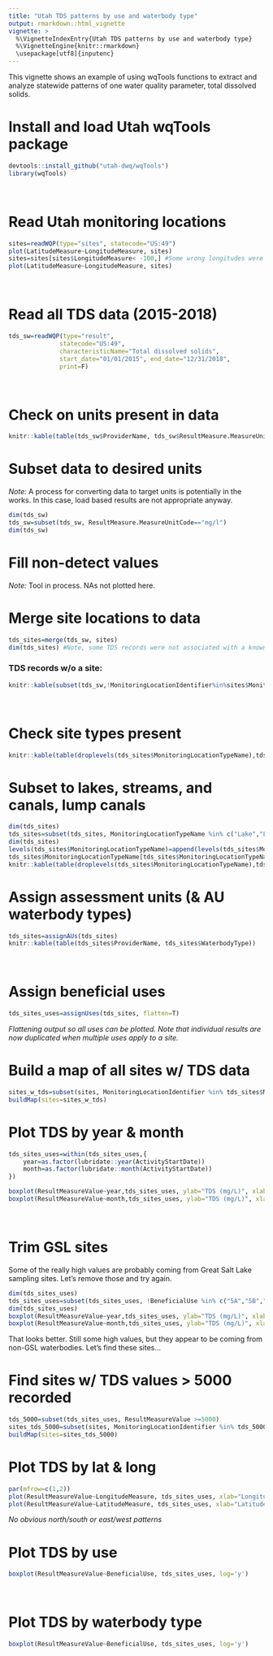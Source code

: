 ```yaml
---
title: "Utah TDS patterns by use and waterbody type"
output: rmarkdown::html_vignette
vignette: >
  %\VignetteIndexEntry{Utah TDS patterns by use and waterbody type}
  %\VignetteEngine{knitr::rmarkdown}
  \usepackage[utf8]{inputenc}
---
```


This vignette shows an example of using wqTools functions to extract and analyze statewide patterns of one water quality parameter, total dissolved solids.

# Install and load Utah wqTools package
```r
devtools::install_github("utah-dwq/wqTools")
library(wqTools)
```
<br>

# Read Utah monitoring locations
```r
sites=readWQP(type="sites", statecode="US:49")
plot(LatitudeMeasure~LongitudeMeasure, sites) 
sites=sites[sites$LongitudeMeasure< -100,] #Some wrong longitudes were present.
plot(LatitudeMeasure~LongitudeMeasure, sites)
```
<br>


# Read all TDS data (2015-2018)
```r
tds_sw=readWQP(type="result",
			  statecode="US:49",
			  characteristicName="Total dissolved solids",
			  start_date="01/01/2015", end_date="12/31/2018",
			  print=F)
```
<br>

# Check on units present in data
```r
knitr::kable(table(tds_sw$ProviderName, tds_sw$ResultMeasure.MeasureUnitCode), caption="Units present in TDS dataset.")
```

# Subset data to desired units
*Note:* A process for converting data to target units is potentially in the works. In this case, load based results are not appropriate anyway.
```r
dim(tds_sw)
tds_sw=subset(tds_sw, ResultMeasure.MeasureUnitCode=="mg/l")
dim(tds_sw)
```

# Fill non-detect values
*Note:* Tool in process. NAs not plotted here.

# Merge site locations to data
```r
tds_sites=merge(tds_sw, sites)
dim(tds_sites) #Note, some TDS records were not associated with a known site
```
### TDS records w/o a site:
```r
knitr::kable(subset(tds_sw,!MonitoringLocationIdentifier%in%sites$MonitoringLocationIdentifier), caption="TDS records without an associated site.")
```
<br>

# Check site types present
```r
knitr::kable(table(droplevels(tds_sites$MonitoringLocationTypeName),tds_sites$ProviderName), caption="Site types present in TDS dataset")
```

# Subset to lakes, streams, and canals, lump canals
```r
dim(tds_sites)
tds_sites=subset(tds_sites, MonitoringLocationTypeName %in% c("Lake","Lake, Reservoir, Impoundment","Canal Drainage","Canal Irrigation","Canal Transport","River/Stream","Stream"))
dim(tds_sites)
levels(tds_sites$MonitoringLocationTypeName)=append(levels(tds_sites$MonitoringLocationTypeName),"Canal")
tds_sites$MonitoringLocationTypeName[tds_sites$MonitoringLocationTypeName %in% c("Canal Drainage","Canal Irrigation","Canal Transport")]="Canal"
knitr::kable(table(droplevels(tds_sites$MonitoringLocationTypeName),tds_sites$ProviderName), caption="Site types present in TDS dataset following subset to desired site types and grouping canals to single type.")
```

# Assign assessment units (& AU waterbody types)
```r
tds_sites=assignAUs(tds_sites)
knitr::kable(table(tds_sites$ProviderName, tds_sites$WaterbodyType))
```
<br>



# Assign beneficial uses
```r
tds_sites_uses=assignUses(tds_sites, flatten=T)
```
*Flattening output so all uses can be plotted. Note that individual results are now duplicated when multiple uses apply to a site.*
<br>

# Build a map of all sites w/ TDS data
```r
sites_w_tds=subset(sites, MonitoringLocationIdentifier %in% tds_sites$MonitoringLocationIdentifier) #Extract selected sites w/ TDS data 
buildMap(sites=sites_w_tds)
```

# Plot TDS by year & month
```r
tds_sites_uses=within(tds_sites_uses,{
	year=as.factor(lubridate::year(ActivityStartDate))
	month=as.factor(lubridate::month(ActivityStartDate))
})

boxplot(ResultMeasureValue~year,tds_sites_uses, ylab="TDS (mg/L)", xlab="Year")
boxplot(ResultMeasureValue~month,tds_sites_uses, ylab="TDS (mg/L)", xlab="Month")
```
<br>

# Trim GSL sites
Some of the really high values are probably coming from Great Salt Lake sampling sites. Let's remove those and try again.
```r
dim(tds_sites_uses)
tds_sites_uses=subset(tds_sites_uses, !BeneficialUse %in% c("5A","5B","5C","5D","5E"))
dim(tds_sites_uses)
boxplot(ResultMeasureValue~year,tds_sites_uses, ylab="TDS (mg/L)", xlab="Year")
boxplot(ResultMeasureValue~month,tds_sites_uses, ylab="TDS (mg/L)", xlab="Month")
```
That looks better. Still some high values, but they appear to be coming from non-GSL waterbodies. Let's find these sites...
<br>

# Find sites w/ TDS values > 5000 recorded
```r
tds_5000=subset(tds_sites_uses, ResultMeasureValue >=5000)
sites_tds_5000=subset(sites, MonitoringLocationIdentifier %in% tds_5000$MonitoringLocationIdentifier)
buildMap(sites=sites_tds_5000)
```

# Plot TDS by lat & long
```r
par(mfrow=c(1,2))
plot(ResultMeasureValue~LongitudeMeasure, tds_sites_uses, xlab="Longitude (dd)", ylab="TDS (mg/L)", log='y')
plot(ResultMeasureValue~LatitudeMeasure, tds_sites_uses, xlab="Latitude (dd)", ylab="TDS (mg/L)", log='y')
```
*No obvious north/south or east/west patterns*

# Plot TDS by use
```r
boxplot(ResultMeasureValue~BeneficialUse, tds_sites_uses, log='y')

```
<br>

# Plot TDS by waterbody type
```r
boxplot(ResultMeasureValue~BeneficialUse, tds_sites_uses, log='y')

```
<br>



